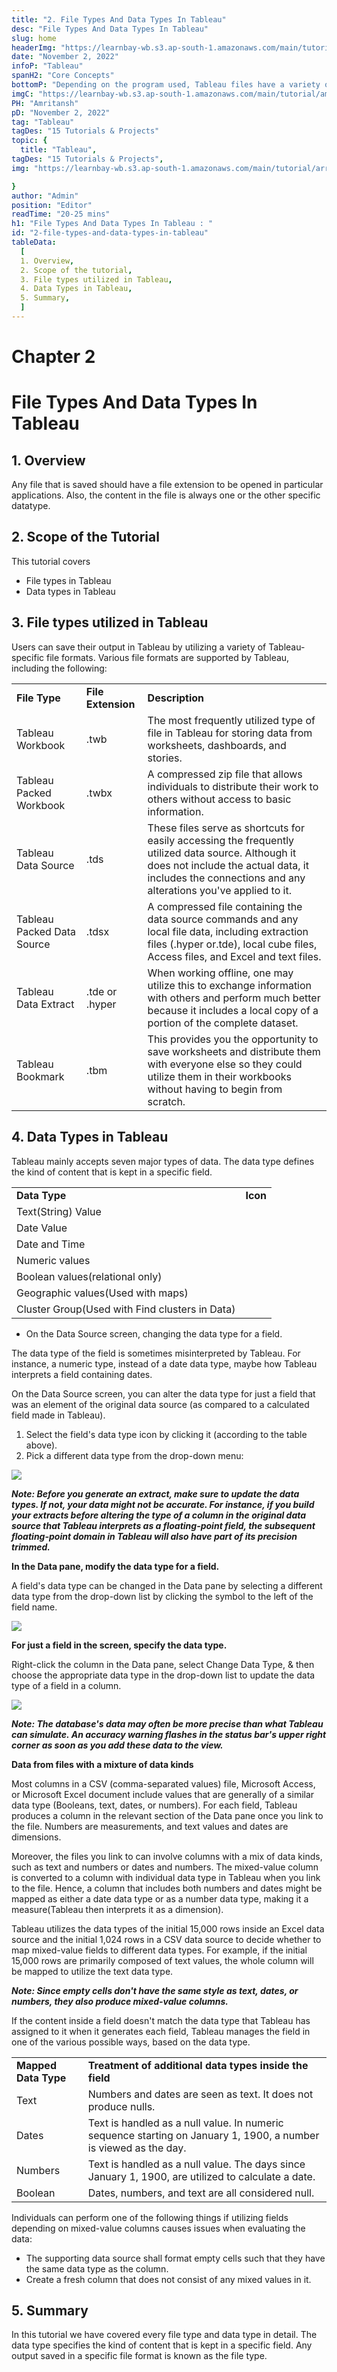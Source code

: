 ```yaml
---
title: "2. File Types And Data Types In Tableau"
desc: "File Types And Data Types In Tableau"
slug: home
headerImg: "https://learnbay-wb.s3.ap-south-1.amazonaws.com/main/tutorial/Tableau+Header.png"
date: "November 2, 2022"
infoP: "Tableau"
spanH2: "Core Concepts"
bottomP: "Depending on the program used, Tableau files have a variety of file extensions. There is always one particular datatype or another included in the file's content."
imgC: "https://learnbay-wb.s3.ap-south-1.amazonaws.com/main/tutorial/amritansh.png"
PH: "Amritansh"
pD: "November 2, 2022"
tag: "Tableau"
tagDes: "15 Tutorials & Projects"
topic: {
  title: "Tableau",
tagDes: "15 Tutorials & Projects",
img: "https://learnbay-wb.s3.ap-south-1.amazonaws.com/main/tutorial/arrow.png"

}
author: "Admin"
position: "Editor"
readTime: "20-25 mins"
h1: "File Types And Data Types In Tableau : "
id: "2-file-types-and-data-types-in-tableau"
tableData:
  [
  1. Overview, 
  2. Scope of the tutorial,  
  3. File types utilized in Tableau,  
  4. Data Types in Tableau,  
  5. Summary,  
  ]
---
```



# **Chapter 2**


# **File Types And Data Types In Tableau**


## 1. Overview

Any file that is saved should have a file extension to be opened in particular applications. Also, the content in the file is always one or the other specific datatype.


## 2. Scope of the Tutorial

This tutorial covers



* File types in Tableau
* Data types in Tableau


## 3. File types utilized in Tableau

Users can save their output in Tableau by utilizing a variety of Tableau-specific file formats. Various file formats are supported by Tableau, including the following:


<table>
  <tr>
   <td><strong>File Type</strong>
   </td>
   <td><strong>File Extension</strong>
   </td>
   <td><strong>Description</strong>
   </td>
  </tr>
  <tr>
   <td>Tableau Workbook
   </td>
   <td>.twb
   </td>
   <td>The most frequently utilized type of file in Tableau for storing data from worksheets, dashboards, and stories.
   </td>
  </tr>
  <tr>
   <td>Tableau Packed Workbook
   </td>
   <td>.twbx
   </td>
   <td>A compressed zip file that allows individuals to distribute their work to others without access to basic information.
   </td>
  </tr>
  <tr>
   <td>Tableau Data Source
   </td>
   <td>.tds
   </td>
   <td>These files serve as shortcuts for easily accessing the frequently utilized data source. Although it does not include the actual data, it includes the connections and any alterations you've applied to it.
   </td>
  </tr>
  <tr>
   <td>Tableau Packed Data Source
   </td>
   <td>.tdsx
   </td>
   <td>A compressed file containing the data source commands and any local file data, including extraction files (.hyper or.tde), local cube files, Access files, and Excel and text files.
   </td>
  </tr>
  <tr>
   <td>Tableau Data Extract
   </td>
   <td>.tde or .hyper
   </td>
   <td>When working offline, one may utilize this to exchange information with others and perform much better because it includes a local copy of a portion of the complete dataset.
   </td>
  </tr>
  <tr>
   <td>Tableau Bookmark
   </td>
   <td>.tbm
   </td>
   <td>This provides you the opportunity to save worksheets and distribute them with everyone else so they could utilize them in their workbooks without having to begin from scratch.
   </td>
  </tr>
</table>



## 4. Data Types in Tableau

Tableau mainly accepts seven major types of data. The data type defines the kind of content that is kept in a specific field.


<table>
<tr>
<td><strong>Data Type</strong>
</td>
<td><strong>Icon</strong>
</td>
</tr>
<tr>
<td>Text(String) Value
</td>
<td>



</td>
</tr>
<tr>
<td>Date Value
</td>
<td>



</td>
</tr>
<tr>
<td>Date and Time
</td>
<td>



</td>
</tr>
<tr>
<td>Numeric values
</td>
<td>



</td>
</tr>
<tr>
<td>Boolean values(relational only)
</td>
<td>



</td>
</tr>
<tr>
<td>Geographic values(Used with maps)
</td>
<td>



</td>
</tr>
<tr>
<td>Cluster Group(Used with Find clusters in Data)
</td>
<td>



</td>
</tr>
</table>




* On the Data Source screen, changing the data type for a field.

The data type of the field is sometimes misinterpreted by Tableau. For instance,   a numeric type, instead of a date data type, maybe how Tableau interprets a field containing dates.

On the Data Source screen, you can alter the data type for just a field that was an element of the original data source (as compared to a calculated field made in Tableau).



1. Select the field's data type icon by clicking it (according to the table above).
2. Pick a different data type from the drop-down menu:

 <img src="https://learnbay-wb.s3.ap-south-1.amazonaws.com/main/tutorial/tableau/Tableau+dt+-+1.PNG"></img>


**_Note: Before you generate an extract, make sure to update the data types. If not, your data might not be accurate. For instance, if you build your extracts before altering the type of a column in the original data source that Tableau interprets as a floating-point field, the subsequent floating-point domain in Tableau will also have part of its precision trimmed._**

**In the Data pane, modify the data type for a field.**

A field's data type can be changed in the Data pane by selecting a different data type from the drop-down list by clicking the symbol to the left of the field name.


 <img src="https://learnbay-wb.s3.ap-south-1.amazonaws.com/main/tutorial/tableau/Tableau+dt-2.PNG"></img>


**For just a field in the screen, specify the data type.**

Right-click the column in the Data pane, select Change Data Type, & then choose the appropriate data type in the drop-down list to update the data type of a field in a column.


 <img src="https://learnbay-wb.s3.ap-south-1.amazonaws.com/main/tutorial/tableau/Tableau+dt-3.PNG"></img>


**_Note: The database's data may often be more precise than what Tableau can simulate. An accuracy warning flashes in the status bar's upper right corner as soon as you add these data to the view._**

**Data from files with a mixture of data kinds**

Most columns in a CSV (comma-separated values) file, Microsoft Access, or Microsoft Excel document include values that are generally of a similar data type (Booleans, text, dates, or numbers). For each field, Tableau produces a column in the relevant section of the Data pane once you link to the file. Numbers are measurements, and text values and dates are dimensions.

Moreover, the files you link to can involve columns with a mix of data kinds, such as text and numbers or dates and numbers. The mixed-value column is converted to a column with individual data type in Tableau when you link to the file. Hence, a column that includes both numbers and dates might be mapped as either a date data type or as a number data type, making it a measure(Tableau then interprets it as a dimension).

Tableau utilizes the data types of the initial 15,000 rows inside an Excel data source and the initial 1,024 rows in a CSV data source to decide whether to map mixed-value fields to different data types. For example, if the initial 15,000 rows are primarily composed of text values, the whole column will be mapped to utilize the text data type.

**_Note: Since empty cells don't have the same style as text, dates, or numbers, they also produce mixed-value columns._**

If the content inside a field doesn't match the data type that Tableau has assigned to it when it generates each field, Tableau manages the field in one of the various possible ways, based on the data type.


<table>
<tr>
<td><strong>Mapped Data Type</strong>
</td>
<td><strong>Treatment of additional data types inside the field</strong>
</td>
</tr>
<tr>
<td>Text
</td>
<td>Numbers and dates are seen as text. It does not produce nulls.
</td>
</tr>
<tr>
<td>Dates
</td>
<td>Text is handled as a null value. In numeric sequence starting on January 1, 1900, a number is viewed as the day.
</td>
</tr>
<tr>
<td>Numbers
</td>
<td>Text is handled as a null value. The days since January 1, 1900, are utilized to calculate a date.
</td>
</tr>
<tr>
<td>Boolean
</td>
<td>Dates, numbers, and text are all considered null.
</td>
</tr>
</table>


Individuals can perform one of the following things if utilizing fields depending on mixed-value columns causes issues when evaluating the data:



* The supporting data source shall format empty cells such that they have the same data type as the column.
* Create a fresh column that does not consist of any mixed values in it.


## 5. Summary

In this tutorial we have covered every file type and data type in detail. The data type specifies the kind of content that is kept in a specific field. Any output saved in a specific file format is known as the file type.



